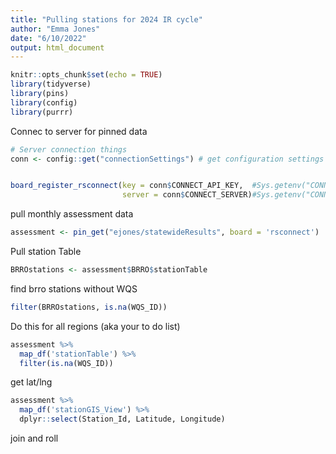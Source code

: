 ```yaml
---
title: "Pulling stations for 2024 IR cycle"
author: "Emma Jones"
date: "6/10/2022"
output: html_document
---
```


```r
knitr::opts_chunk$set(echo = TRUE)
library(tidyverse)
library(pins)
library(config)
library(purrr)
```

Connec to server for pinned data

```r

# Server connection things
conn <- config::get("connectionSettings") # get configuration settings


board_register_rsconnect(key = conn$CONNECT_API_KEY,  #Sys.getenv("CONNECT_API_KEY"),
                         server = conn$CONNECT_SERVER)#Sys.getenv("CONNECT_SERVER"))

```

pull monthly assessment data

```r
assessment <- pin_get("ejones/statewideResults", board = 'rsconnect')

```


Pull station Table

```r

BRROstations <- assessment$BRRO$stationTable
```


find brro stations without WQS

```r

filter(BRROstations, is.na(WQS_ID))
```

Do this for all regions (aka your to do list)

```r
assessment %>% 
  map_df('stationTable') %>% 
  filter(is.na(WQS_ID))
```


get lat/lng

```r
assessment %>% 
  map_df('stationGIS_View') %>% 
  dplyr::select(Station_Id, Latitude, Longitude)
```

join and roll